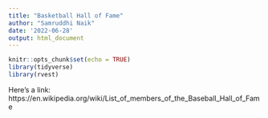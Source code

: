 ```yaml
---
title: "Basketball Hall of Fame"
author: "Samruddhi Naik"
date: '2022-06-28'
output: html_document
---
```


```r
knitr::opts_chunk$set(echo = TRUE)
library(tidyverse)
library(rvest)

```

Here's a link: https://en.wikipedia.org/wiki/List_of_members_of_the_Baseball_Hall_of_Fame

```r

```

